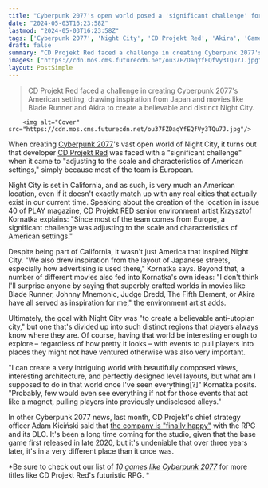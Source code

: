 ```yaml
---
title: "Cyberpunk 2077's open world posed a 'significant challenge' for CD Projekt RED when it came to 'adjusting to the scale and characteristics of American settings'"
date: "2024-05-03T16:23:58Z"
lastmod: "2024-05-03T16:23:58Z"
tags: ['Cyberpunk 2077', 'Night City', 'CD Projekt Red', 'Akira', 'Games Like Cyberpunk 2077', 'Cyberpunk', 'RPG']
draft: false
summary: "CD Projekt Red faced a challenge in creating Cyberpunk 2077's American setting, drawing inspiration from Japan and movies like Blade Runner and Akira to create a believable and distinct Night City."
images: ["https://cdn.mos.cms.futurecdn.net/ou37FZDaqYfEQfVy3TQu7J.jpg"]
layout: PostSimple
---
```

> CD Projekt Red faced a challenge in creating Cyberpunk 2077's American setting, drawing inspiration from Japan and movies like Blade Runner and Akira to create a believable and distinct Night City.


        <img alt="Cover" src="https://cdn.mos.cms.futurecdn.net/ou37FZDaqYfEQfVy3TQu7J.jpg"/>
        
When creating [Cyberpunk 2077](https://www.gamesradar.com/cyberpunk-2077-guide/)'s vast open world of Night City, it turns out that developer [CD Projekt Red](https://www.gamesradar.com/tag/cd-projekt-red/) was faced with a "significant challenge" when it came to "adjusting to the scale and characteristics of American settings," simply because most of the team is European. 

Night City is set in California, and as such, is very much an American location, even if it doesn't exactly match up with any real cities that actually exist in our current time. Speaking about the creation of the location in issue 40 of PLAY magazine, CD Projekt RED senior environment artist Krzysztof Kornatka explains: "Since most of the team comes from Europe, a significant challenge was adjusting to the scale and characteristics of American settings."

Despite being part of California, it wasn't just America that inspired Night City. "We also drew inspiration from the layout of Japanese streets, especially how advertising is used there," Kornatka says. Beyond that, a number of different movies also fed into Kornatka's own ideas: "I don't think I'll surprise anyone by saying that superbly crafted worlds in movies like Blade Runner, Johnny Mnemonic, Judge Dredd, The Fifth Element, or Akira have all served as inspiration for me," the environment artist adds.

Ultimately, the goal with Night City was "to create a believable anti-utopian city," but one that's divided up into such distinct regions that players always know where they are. Of course, having that world be interesting enough to explore – regardless of how pretty it looks – with events to pull players into places they might not have ventured otherwise was also very important.

"I can create a very intriguing world with beautifully composed views, interesting architecture, and perfectly designed level layouts, but what am I supposed to do in that world once I've seen everything[?]" Kornatka posits. "Probably, few would even see everything if not for those events that act like a magnet, pulling players into previously undisclosed alleys."

In other Cyberpunk 2077 news, last month, CD Projekt's chief strategy officer Adam Kiciński said that [<u>the company is "finally happy"</u>](https://www.gamesradar.com/more-than-3-years-since-its-disastrous-launch-cyberpunk-2077-ceo-says-hes-finally-happy-with-the-rpg/) with the RPG and its DLC. It's been a long time coming for the studio, given that the base game first released in late 2020, but it's undeniable that over three years later, it's in a very different place than it once was. 

*Be sure to check out our list of *[<u><em>10 games like Cyberpunk 2077</em></u>](https://www.gamesradar.com/games-like-cyberpunk/)* for more titles like CD Projekt Red's futuristic RPG. * 
        